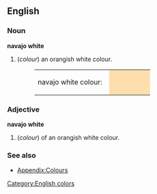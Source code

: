 ==English==

===Noun===
'''navajo white'''
#(''colour'') an orangish white colour.
#:<table><tr><td>navajo white colour: &nbsp;</td><td bgcolor="#FFDEAD" width="80">&nbsp; </td></tr></table>

===Adjective===
'''navajo white'''
#(''colour'') of an orangish white colour.

===See also===
*[[Wiktionary_Appendix:Colours|Appendix:Colours]]

[[Category:English colors]]